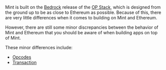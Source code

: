 Mint is built on the [Bedrock](https://docs.optimism.io/stack/protocol/overview) release of the [OP Stack](https://docs.optimism.io/), which is designed from the ground up to be as close to Ethereum as possible. Because of this, there are very little differences when it comes to building on Mint and Ethereum.

However, there are still some minor discrepancies between the behavior of Mint and Ethereum that you should be aware of when building apps on top of Mint.

These minor differences include:

- [Opcodes](https://docs.optimism.io/stack/differences#opcodes)
- [Transaction](https://docs.optimism.io/stack/differences#transactions)